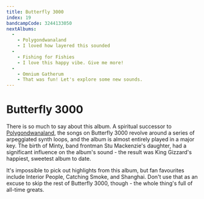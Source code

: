 ```yaml
---
title: Butterfly 3000
index: 19
bandcampCode: 3244133050
nextAlbums:
  - 
    - Polygondwanaland
    - I loved how layered this sounded
  -
    - Fishing for Fishies
    - I love this happy vibe. Give me more!
  -
    - Omnium Gatherum
    - That was fun! Let's explore some new sounds.
---
```


# Butterfly 3000

There is so much to say about this album. A spiritual successor to [Polygondwanaland](/albums/polygondwanaland), the songs on Butterfly 3000 revolve around a series of arpeggiated synth loops, and the album is almost entirely played in a major key. The birth of Minty, band frontman Stu Mackenzie's daughter, had a significant influence on the album's sound - the result was King Gizzard's happiest, sweetest album to date.

It's impossible to pick out highlights from this album, but fan favourites include Interior People, Catching Smoke, and Shanghai. Don't use that as an excuse to skip the rest of Butterfly 3000, though - the whole thing's full of all-time greats.